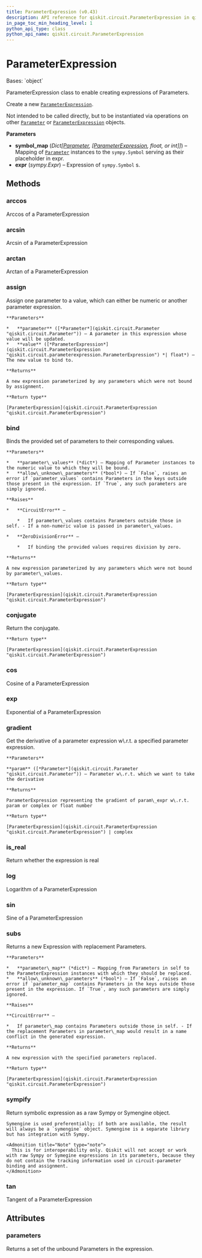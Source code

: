 ```yaml
---
title: ParameterExpression (v0.43)
description: API reference for qiskit.circuit.ParameterExpression in qiskit v0.43
in_page_toc_min_heading_level: 1
python_api_type: class
python_api_name: qiskit.circuit.ParameterExpression
---
```


# ParameterExpression

<Class id="qiskit.circuit.ParameterExpression" isDedicatedPage={true} github="https://github.com/qiskit/qiskit/tree/stable/0.24/qiskit/circuit/parameterexpression.py" signature="ParameterExpression(symbol_map, expr)" modifiers="class">
  Bases: `object`

  ParameterExpression class to enable creating expressions of Parameters.

  Create a new [`ParameterExpression`](#qiskit.circuit.ParameterExpression "qiskit.circuit.ParameterExpression").

  Not intended to be called directly, but to be instantiated via operations on other [`Parameter`](qiskit.circuit.Parameter "qiskit.circuit.Parameter") or [`ParameterExpression`](#qiskit.circuit.ParameterExpression "qiskit.circuit.ParameterExpression") objects.

  **Parameters**

  *   **symbol\_map** (*Dict\[*[*Parameter*](qiskit.circuit.Parameter "qiskit.circuit.Parameter")*, \[*[*ParameterExpression*](#qiskit.circuit.ParameterExpression "qiskit.circuit.ParameterExpression")*, float, or int]]*) – Mapping of [`Parameter`](qiskit.circuit.Parameter "qiskit.circuit.Parameter") instances to the `sympy.Symbol` serving as their placeholder in expr.
  *   **expr** (*sympy.Expr*) – Expression of `sympy.Symbol` s.

  ## Methods

  <span id="qiskit-circuit-parameterexpression-arccos" />

  ### arccos

  <Function id="qiskit.circuit.ParameterExpression.arccos" signature="ParameterExpression.arccos()">
    Arccos of a ParameterExpression
  </Function>

  <span id="qiskit-circuit-parameterexpression-arcsin" />

  ### arcsin

  <Function id="qiskit.circuit.ParameterExpression.arcsin" signature="ParameterExpression.arcsin()">
    Arcsin of a ParameterExpression
  </Function>

  <span id="qiskit-circuit-parameterexpression-arctan" />

  ### arctan

  <Function id="qiskit.circuit.ParameterExpression.arctan" signature="ParameterExpression.arctan()">
    Arctan of a ParameterExpression
  </Function>

  <span id="qiskit-circuit-parameterexpression-assign" />

  ### assign

  <Function id="qiskit.circuit.ParameterExpression.assign" signature="ParameterExpression.assign(parameter, value)">
    Assign one parameter to a value, which can either be numeric or another parameter expression.

    **Parameters**

    *   **parameter** ([*Parameter*](qiskit.circuit.Parameter "qiskit.circuit.Parameter")) – A parameter in this expression whose value will be updated.
    *   **value** ([*ParameterExpression*](qiskit.circuit.ParameterExpression "qiskit.circuit.parameterexpression.ParameterExpression") *| float*) – The new value to bind to.

    **Returns**

    A new expression parameterized by any parameters which were not bound by assignment.

    **Return type**

    [ParameterExpression](qiskit.circuit.ParameterExpression "qiskit.circuit.ParameterExpression")
  </Function>

  <span id="qiskit-circuit-parameterexpression-bind" />

  ### bind

  <Function id="qiskit.circuit.ParameterExpression.bind" signature="ParameterExpression.bind(parameter_values, allow_unknown_parameters=False)">
    Binds the provided set of parameters to their corresponding values.

    **Parameters**

    *   **parameter\_values** (*dict*) – Mapping of Parameter instances to the numeric value to which they will be bound.
    *   **allow\_unknown\_parameters** (*bool*) – If `False`, raises an error if `parameter_values` contains Parameters in the keys outside those present in the expression. If `True`, any such parameters are simply ignored.

    **Raises**

    *   **CircuitError** –

        *   If parameter\_values contains Parameters outside those in self. - If a non-numeric value is passed in parameter\_values.

    *   **ZeroDivisionError** –

        *   If binding the provided values requires division by zero.

    **Returns**

    A new expression parameterized by any parameters which were not bound by parameter\_values.

    **Return type**

    [ParameterExpression](qiskit.circuit.ParameterExpression "qiskit.circuit.ParameterExpression")
  </Function>

  <span id="qiskit-circuit-parameterexpression-conjugate" />

  ### conjugate

  <Function id="qiskit.circuit.ParameterExpression.conjugate" signature="ParameterExpression.conjugate()">
    Return the conjugate.

    **Return type**

    [ParameterExpression](qiskit.circuit.ParameterExpression "qiskit.circuit.ParameterExpression")
  </Function>

  <span id="qiskit-circuit-parameterexpression-cos" />

  ### cos

  <Function id="qiskit.circuit.ParameterExpression.cos" signature="ParameterExpression.cos()">
    Cosine of a ParameterExpression
  </Function>

  <span id="qiskit-circuit-parameterexpression-exp" />

  ### exp

  <Function id="qiskit.circuit.ParameterExpression.exp" signature="ParameterExpression.exp()">
    Exponential of a ParameterExpression
  </Function>

  <span id="qiskit-circuit-parameterexpression-gradient" />

  ### gradient

  <Function id="qiskit.circuit.ParameterExpression.gradient" signature="ParameterExpression.gradient(param)">
    Get the derivative of a parameter expression w\.r.t. a specified parameter expression.

    **Parameters**

    **param** ([*Parameter*](qiskit.circuit.Parameter "qiskit.circuit.Parameter")) – Parameter w\.r.t. which we want to take the derivative

    **Returns**

    ParameterExpression representing the gradient of param\_expr w\.r.t. param or complex or float number

    **Return type**

    [ParameterExpression](qiskit.circuit.ParameterExpression "qiskit.circuit.ParameterExpression") | complex
  </Function>

  <span id="qiskit-circuit-parameterexpression-is-real" />

  ### is\_real

  <Function id="qiskit.circuit.ParameterExpression.is_real" signature="ParameterExpression.is_real()">
    Return whether the expression is real
  </Function>

  <span id="qiskit-circuit-parameterexpression-log" />

  ### log

  <Function id="qiskit.circuit.ParameterExpression.log" signature="ParameterExpression.log()">
    Logarithm of a ParameterExpression
  </Function>

  <span id="qiskit-circuit-parameterexpression-sin" />

  ### sin

  <Function id="qiskit.circuit.ParameterExpression.sin" signature="ParameterExpression.sin()">
    Sine of a ParameterExpression
  </Function>

  <span id="qiskit-circuit-parameterexpression-subs" />

  ### subs

  <Function id="qiskit.circuit.ParameterExpression.subs" signature="ParameterExpression.subs(parameter_map, allow_unknown_parameters=False)">
    Returns a new Expression with replacement Parameters.

    **Parameters**

    *   **parameter\_map** (*dict*) – Mapping from Parameters in self to the ParameterExpression instances with which they should be replaced.
    *   **allow\_unknown\_parameters** (*bool*) – If `False`, raises an error if `parameter_map` contains Parameters in the keys outside those present in the expression. If `True`, any such parameters are simply ignored.

    **Raises**

    **CircuitError** –

    *   If parameter\_map contains Parameters outside those in self. - If the replacement Parameters in parameter\_map would result in a name conflict in the generated expression.

    **Returns**

    A new expression with the specified parameters replaced.

    **Return type**

    [ParameterExpression](qiskit.circuit.ParameterExpression "qiskit.circuit.ParameterExpression")
  </Function>

  <span id="qiskit-circuit-parameterexpression-sympify" />

  ### sympify

  <Function id="qiskit.circuit.ParameterExpression.sympify" signature="ParameterExpression.sympify()">
    Return symbolic expression as a raw Sympy or Symengine object.

    Symengine is used preferentially; if both are available, the result will always be a `symengine` object. Symengine is a separate library but has integration with Sympy.

    <Admonition title="Note" type="note">
      This is for interoperability only. Qiskit will not accept or work with raw Sympy or Symegine expressions in its parameters, because they do not contain the tracking information used in circuit-parameter binding and assignment.
    </Admonition>
  </Function>

  <span id="qiskit-circuit-parameterexpression-tan" />

  ### tan

  <Function id="qiskit.circuit.ParameterExpression.tan" signature="ParameterExpression.tan()">
    Tangent of a ParameterExpression
  </Function>

  ## Attributes

  ### parameters

  <Attribute id="qiskit.circuit.ParameterExpression.parameters">
    Returns a set of the unbound Parameters in the expression.
  </Attribute>
</Class>

